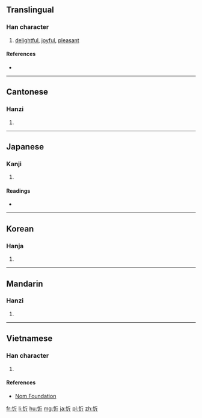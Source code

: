 {{also|欣}}
==Translingual==

===Han character===
{{Han char|rn=61|rad=心|as=04|sn=7|four=92021|canj=PHML|ids=⿰忄斤}}

# [[delightful]], [[joyful]], [[pleasant]]

====References====
* {{Han ref|kx=0378.310|dkj=10401|dj=0707.010|hdz=42277.050|uh=5FFB|ud=24571|bh=CAE3|bd=51939}}

----

==Cantonese==

===Hanzi===
{{yue-hanzi|jyut=[[jan1]]|y=yan1}}

# {{defn|lang=yue|sort=心04}}

----

==Japanese==

===Kanji===
{{ja-kanji|grade=|rs=心04}}

# {{defn|lang=ja|sort=心04}}

====Readings====
* {{ja-readings|on=[[きん]] (kin)|kun=[[よろこぶ]] (yorokobu)}}

----

==Korean==

===Hanja===
{{ko-hanja|hangeul=흔|eumhun=|rv=heun|mr=hŭn|y=hun}}

# {{defn|lang=ko|sort=心04}}

----

==Mandarin==

===Hanzi===
{{cmn-hanzi|pin=[[xīn]] ([[xin1]])|wg=hsin<sup>1</sup>}}

# {{defn|lang=cmn|sort=心04}}

----

==Vietnamese==

===Han character===
{{vi-readings|rs=心04|hanviet=[[hân]], [[hớn]]}}

# {{defn|lang=vi|sort=心04}}

====References====
* [http://nomfoundation.org/common/nom_details.php?codepoint=5ffb Nom Foundation]

[[fr:忻]]
[[li:忻]]
[[hu:忻]]
[[mg:忻]]
[[ja:忻]]
[[pl:忻]]
[[zh:忻]]